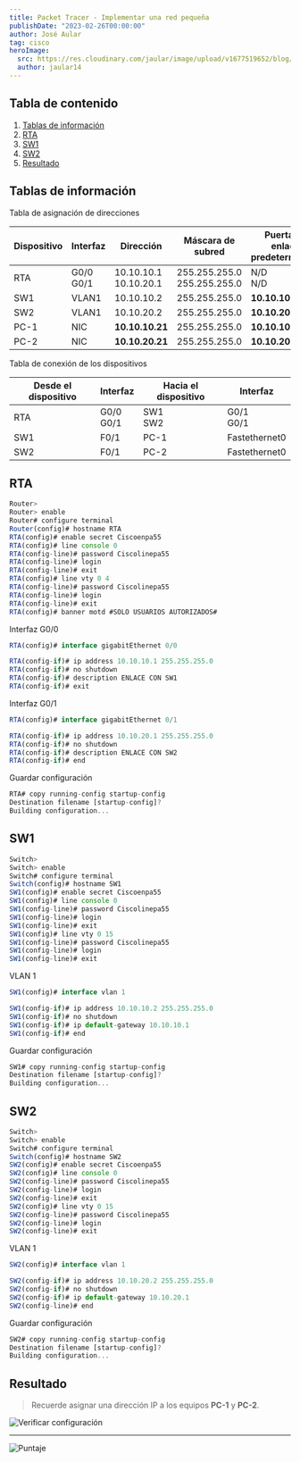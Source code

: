 ```yaml
---
title: Packet Tracer - Implementar una red pequeña
publishDate: "2023-02-26T00:00:00"
author: José Aular
tag: cisco
heroImage:
  src: https://res.cloudinary.com/jaular/image/upload/v1677519652/blog/packet-tracer-implementar-red-peque%C3%B1a/pkt-1_qrp36b.png
  author: jaular14
---
```



## Tabla de contenido

1.  [Tablas de información](/blog/packet-tracer-implementar-red-pequena#tablas-de-información)
2.  [RTA](/blog/packet-tracer-implementar-red-pequena#rta)
3.  [SW1](/blog/packet-tracer-implementar-red-pequena#sw1)
4.  [SW2](/blog/packet-tracer-implementar-red-pequena#sw2)
5.  [Resultado](/blog/packet-tracer-implementar-red-pequena#resultado)

## Tablas de información

Tabla de asignación de direcciones

| Dispositivo | Interfaz        | Dirección                   | Máscara de subred                 | Puerta de enlace predeterminada |
| ----------- | --------------- | --------------------------- | --------------------------------- | ------------------------------- |
| RTA         | G0/0 <br/> G0/1 | 10.10.10.1 <br/> 10.10.20.1 | 255.255.255.0 <br/> 255.255.255.0 | N/D <br/> N/D                   |
| SW1         | VLAN1           | 10.10.10.2                  | 255.255.255.0                     | **10.10.10.1**                  |
| SW2         | VLAN1           | 10.10.20.2                  | 255.255.255.0                     | **10.10.20.1**                  |
| PC-1        | NIC             | **10.10.10.21**             | 255.255.255.0                     | **10.10.10.1**                  |
| PC-2        | NIC             | **10.10.20.21**             | 255.255.255.0                     | **10.10.20.1**                  |

Tabla de conexión de los dispositivos

| Desde el dispositivo | Interfaz        | Hacia el dispositivo | Interfaz        |
| -------------------- | --------------- | -------------------- | --------------- |
| RTA                  | G0/0 <br/> G0/1 | SW1 <br/> SW2        | G0/1 <br/> G0/1 |
| SW1                  | F0/1            | PC-1                 | Fastethernet0   |
| SW2                  | F0/1            | PC-2                 | Fastethernet0   |

## RTA

```js title="RTA"
Router>
Router> enable
Router# configure terminal
Router(config)# hostname RTA
RTA(config)# enable secret Ciscoenpa55
RTA(config)# line console 0
RTA(config-line)# password Ciscolinepa55
RTA(config-line)# login
RTA(config-line)# exit
RTA(config)# line vty 0 4
RTA(config-line)# password Ciscolinepa55
RTA(config-line)# login
RTA(config-line)# exit
RTA(config)# banner motd #SOLO USUARIOS AUTORIZADOS#
```

Interfaz G0/0

```js title="RTA"
RTA(config)# interface gigabitEthernet 0/0
```

```js title="RTA"
RTA(config-if)# ip address 10.10.10.1 255.255.255.0
RTA(config-if)# no shutdown
RTA(config-if)# description ENLACE CON SW1
RTA(config-if)# exit
```

Interfaz G0/1

```js title="RTA"
RTA(config)# interface gigabitEthernet 0/1
```

```js title="RTA"
RTA(config-if)# ip address 10.10.20.1 255.255.255.0
RTA(config-if)# no shutdown
RTA(config-if)# description ENLACE CON SW2
RTA(config-if)# end
```

Guardar configuración

```js title="RTA"
RTA# copy running-config startup-config
Destination filename [startup-config]?
Building configuration...
```

## SW1

```js title="SW1"
Switch>
Switch> enable
Switch# configure terminal
Switch(config)# hostname SW1
SW1(config)# enable secret Ciscoenpa55
SW1(config)# line console 0
SW1(config-line)# password Ciscolinepa55
SW1(config-line)# login
SW1(config-line)# exit
SW1(config)# line vty 0 15
SW1(config-line)# password Ciscolinepa55
SW1(config-line)# login
SW1(config-line)# exit
```

VLAN 1

```js title="SW1"
SW1(config)# interface vlan 1
```

```js title="SW1"
SW1(config-if)# ip address 10.10.10.2 255.255.255.0
SW1(config-if)# no shutdown
SW1(config-if)# ip default-gateway 10.10.10.1
SW1(config-if)# end
```

Guardar configuración

```js title="SW1"
SW1# copy running-config startup-config
Destination filename [startup-config]?
Building configuration...
```

## SW2

```js title="SW2"
Switch>
Switch> enable
Switch# configure terminal
Switch(config)# hostname SW2
SW2(config)# enable secret Ciscoenpa55
SW2(config)# line console 0
SW2(config-line)# password Ciscolinepa55
SW2(config-line)# login
SW2(config-line)# exit
SW2(config)# line vty 0 15
SW2(config-line)# password Ciscolinepa55
SW2(config-line)# login
SW2(config-line)# exit
```

VLAN 1

```js title="SW2"
SW2(config)# interface vlan 1
```

```js title="SW2"
SW2(config-if)# ip address 10.10.20.2 255.255.255.0
SW2(config-if)# no shutdown
SW2(config-if)# ip default-gateway 10.10.20.1
SW2(config-line)# end
```

Guardar configuración

```js title="SW2"
SW2# copy running-config startup-config
Destination filename [startup-config]?
Building configuration...
```

## Resultado

> Recuerde asignar una dirección IP a los equipos **PC-1** y **PC-2**.

![Verificar configuración](https://res.cloudinary.com/jaular/image/upload/v1677519652/blog/packet-tracer-implementar-red-peque%C3%B1a/pkt-2_dc8rby.png "Verificar configuración")

---

![Puntaje](https://res.cloudinary.com/jaular/image/upload/v1677519829/blog/packet-tracer-implementar-red-peque%C3%B1a/pkt-3_eocakr.png "Puntaje")
